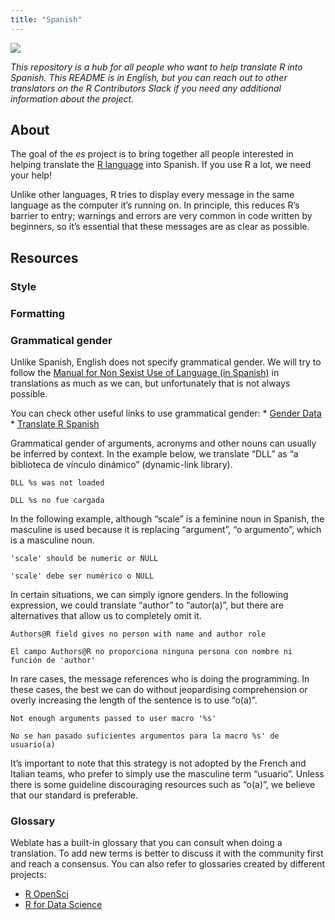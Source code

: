 ```yaml
---
title: "Spanish"
---
```


[![](https://translate.rx.studio/widgets/r-project/es/svg-badge.svg?native=1){fig-align="left" fig-alt="translation status"}](https://translate.rx.studio/languages/es/r-project/)

_This repository is a hub for all people who want to help translate R into Spanish. This README is in English, but you 
can reach out to other translators on the R Contributors Slack if you need any additional information about the 
project._

## About

The goal of the _es_ project is to bring together all people interested in helping translate the [R 
language](https://en.wikipedia.org/wiki/R_(programming_language)) into Spanish. If you use R a lot, we need your help!

Unlike other languages, R tries to display every message in the same language as the computer it's running on. In 
principle, this reduces R's barrier to entry; warnings and errors are very common in code written by beginners, so it's 
essential that these messages are as clear as possible.

## Resources

### Style

### Formatting

### Grammatical gender

Unlike Spanish, English does not specify grammatical gender. We will try to follow the [Manual for Non Sexist Use of 
Language (in 
Spanish)](http://conavim.gob.mx/work/models/CONAVIM/Resource/309/1/images/Manualparaelusonosexistadellenguaje%20completo
%281%29.pdf) in translations as much as we can, but unfortunately that is not always possible.

You can check other useful links to use grammatical gender:
* [Gender Data](https://datadrivesimpact.course.tc/?utm_campaign=coschedule&utm_source=linkedin_company&utm_medium=DataDotOrg)
* [Translate R Spanish](https://github.com/angelasanzo/TranslateR_Spanish/)

Grammatical gender of arguments, acronyms and other nouns can usually be inferred by context. In the example below, we 
translate "DLL" as "a biblioteca de vínculo dinámico" (dynamic-link library).

`DLL %s was not loaded`

`DLL %s no fue cargada`

In the following example, although "scale" is a feminine noun in Spanish, the masculine is used because it is replacing 
"argument", "o argumento", which is a masculine noun.

`'scale' should be numeric or NULL`

`'scale' debe ser numérico o NULL`

In certain situations, we can simply ignore genders. In the following expression, we could translate "author" to 
"autor(a)", but there are alternatives that allow us to completely omit it.

`Authors@R field gives no person with name and author role`

`El campo Authors@R no proporciona ninguna persona con nombre ni función de 'author'`

In rare cases, the message references who is doing the programming. In these cases, the best we can do without 
jeopardising comprehension or overly increasing the length of the sentence is to use "o(a)".

`Not enough arguments passed to user macro '%s'`

`No se han pasado suficientes argumentos para la macro %s' de usuario(a)`

It's important to note that this strategy is not adopted by the French and Italian teams, who prefer to simply use the 
masculine term "usuario". Unless there is some guideline discouraging resources such as "o(a)", we believe that our 
standard is preferable.

### Glossary

Weblate has a built-in glossary that you can consult when doing a translation. To add new terms is better to discuss it 
with the community first and reach a consensus. You can also refer to glossaries created by different projects:

* [R OpenSci](https://github.com/ropensci-review-tools/glossary/blob/master/glossary.csv)
* [R for Data Science](https://github.com/cienciadedatos/documentacion-traduccion-r4ds/blob/master/orientaciones-traduccion.md)
